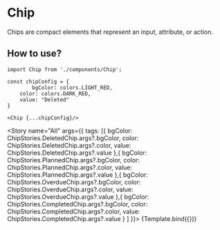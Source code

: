 

<Meta title="Basic UI/Chip" component={ChipVariants} />


# Chip
Chips are compact elements that represent an input, attribute, or action.

## How to use?

```
import Chip from './components/Chip';

const chipConfig = { 
        bgColor: colors.LIGHT_RED,
    color: colors.DARK_RED,
    value: "Deleted"
}

<Chip {...chipConfig}/>
```

<Story
  name="All"
  args={{
    tags: [{ 
        bgColor: ChipStories.DeletedChip.args?.bgColor,
        color: ChipStories.DeletedChip.args?.color,
        value: ChipStories.DeletedChip.args?.value
    },{ 
        bgColor: ChipStories.PlannedChip.args?.bgColor,
        color: ChipStories.PlannedChip.args?.color,
        value: ChipStories.PlannedChip.args?.value
    },{ 
        bgColor: ChipStories.OverdueChip.args?.bgColor,
        color: ChipStories.OverdueChip.args?.color,
        value: ChipStories.OverdueChip.args?.value
    },{ 
        bgColor: ChipStories.CompletedChip.args?.bgColor,
        color: ChipStories.CompletedChip.args?.color,
        value: ChipStories.CompletedChip.args?.value
    }
    ]
  }}>
  {Template.bind({})}
</Story>
